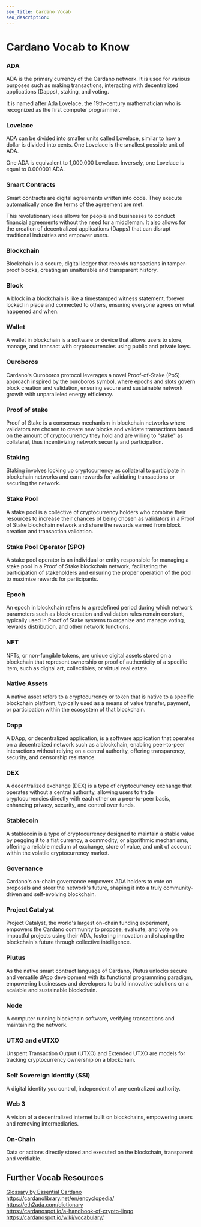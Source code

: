 ```yaml
---
seo_title: Cardano Vocab
seo_description: 
---
```


# Cardano Vocab to Know

### ADA
ADA is the primary currency of the Cardano network. It is used for various purposes such as making transactions, interacting with decentralized applications (Dapps), staking, and voting. 

It is named after Ada Lovelace, the 19th-century mathematician who is recognized as the first computer programmer.

### Lovelace 
ADA can be divided into smaller units called Lovelace, similar to how a dollar is divided into cents. One Lovelace is the smallest possible unit of ADA. 

One ADA is equivalent to 1,000,000 Lovelace. Inversely, one Lovelace is equal to 0.000001 ADA.

### Smart Contracts 
Smart contracts are digital agreements written into code. They execute automatically once the terms of the agreement are met. 

This revolutionary idea allows for people and businesses to conduct financial agreements without the need for a middleman. It also allows for the creation of decentralized applications (Dapps) that can disrupt traditional industries and empower users. 

### Blockchain 
Blockchain is a secure, digital ledger that records transactions in tamper-proof blocks, creating an unalterable and transparent history.

### Block 
A block in a blockchain is like a timestamped witness statement, forever locked in place and connected to others, ensuring everyone agrees on what happened and when.

### Wallet  
A wallet in blockchain is a software or device that allows users to store, manage, and transact with cryptocurrencies using public and private keys.

### Ouroboros
Cardano's Ouroboros protocol leverages a novel Proof-of-Stake (PoS) approach inspired by the ouroboros symbol, where epochs and slots govern block creation and validation, ensuring secure and sustainable network growth with unparalleled energy efficiency.

### Proof of stake  
Proof of Stake is a consensus mechanism in blockchain networks where validators are chosen to create new blocks and validate transactions based on the amount of cryptocurrency they hold and are willing to "stake" as collateral, thus incentivizing network security and participation.

### Staking
Staking involves locking up cryptocurrency as collateral to participate in blockchain networks and earn rewards for validating transactions or securing the network.

### Stake Pool
A stake pool is a collective of cryptocurrency holders who combine their resources to increase their chances of being chosen as validators in a Proof of Stake blockchain network and share the rewards earned from block creation and transaction validation.

### Stake Pool Operator (SPO)
A stake pool operator is an individual or entity responsible for managing a stake pool in a Proof of Stake blockchain network, facilitating the participation of stakeholders and ensuring the proper operation of the pool to maximize rewards for participants.

### Epoch
An epoch in blockchain refers to a predefined period during which network parameters such as block creation and validation rules remain constant, typically used in Proof of Stake systems to organize and manage voting, rewards distribution, and other network functions.

### NFT  
NFTs, or non-fungible tokens, are unique digital assets stored on a blockchain that represent ownership or proof of authenticity of a specific item, such as digital art, collectibles, or virtual real estate.

### Native Assets 
A native asset refers to a cryptocurrency or token that is native to a specific blockchain platform, typically used as a means of value transfer, payment, or participation within the ecosystem of that blockchain.

### Dapp 
A DApp, or decentralized application, is a software application that operates on a decentralized network such as a blockchain, enabling peer-to-peer interactions without relying on a central authority, offering transparency, security, and censorship resistance.

### DEX  
A decentralized exchange (DEX) is a type of cryptocurrency exchange that operates without a central authority, allowing users to trade cryptocurrencies directly with each other on a peer-to-peer basis, enhancing privacy, security, and control over funds.

### Stablecoin  
A stablecoin is a type of cryptocurrency designed to maintain a stable value by pegging it to a fiat currency, a commodity, or algorithmic mechanisms, offering a reliable medium of exchange, store of value, and unit of account within the volatile cryptocurrency market.

### Governance  
Cardano's on-chain governance empowers ADA holders to vote on proposals and steer the network's future, shaping it into a truly community-driven and self-evolving blockchain.

### Project Catalyst  
Project Catalyst, the world's largest on-chain funding experiment, empowers the Cardano community to propose, evaluate, and vote on impactful projects using their ADA, fostering innovation and shaping the blockchain's future through collective intelligence.

### Plutus  
As the native smart contract language of Cardano, Plutus unlocks secure and versatile dApp development with its functional programming paradigm, empowering businesses and developers to build innovative solutions on a scalable and sustainable blockchain.

### Node
A computer running blockchain software, verifying transactions and maintaining the network.

### UTXO and eUTXO  
Unspent Transaction Output (UTXO) and Extended UTXO are models for tracking cryptocurrency ownership on a blockchain.

### Self Sovereign Identity (SSI)  
A digital identity you control, independent of any centralized authority.

### Web 3  
A vision of a decentralized internet built on blockchains, empowering users and removing intermediaries.

### On-Chain  
Data or actions directly stored and executed on the blockchain, transparent and verifiable.

## Further Vocab Resources
[Glossary by Essential Cardano](https://www.essentialcardano.io/glossary)  
https://cardanolibrary.net/en/encyclopedia/  
https://eth2ada.com/dictionary  
https://cardanospot.io/a-handbook-of-crypto-lingo  
https://cardanospot.io/wiki/vocabulary/  

